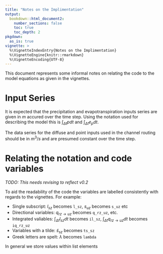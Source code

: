 ```yaml
---
title: "Notes on the Implimentation"
output: 
  bookdown::html_document2:
    number_sections: false
    toc: true
    toc_depth: 2
pkgdown:
  as_is: true
vignette: >
  %\VignetteIndexEntry{Notes on the Implimentation}
  %\VignetteEngine{knitr::rmarkdown}
  %\VignetteEncoding{UTF-8}
---
```


This document represents some informal notes on relating the code to the model
equations as given in the vignettes.

# Input Series

It is expected that the precipitation and evapotranspiration inputs series are
given in $m$ accured over the time step. Using the notation used for
describing the model this is $\int_{\Delta t} p dt$ and 
$\int_{\Delta t} e_p dt$.

The data series for the diffuse and point inputs used in the channel routing
should be in $m^3/s$ and are presumed constant over the time step.

# Relating the notation and code variables

*TODO: This needs revising to reflect v0.2*

To aid the readability of the code the variables are labelled consistently
with regards to the vignettes. For example:

- Single subscript: $l_{sz}$ becomes `l_sz`, $s_{uz}$ becomes `s_uz` etc
- Directional variables: $q_{rz \rightarrow uz}$ becomes `q_rz_uz`, etc.
- Integrated valiables: $\int_{\Delta t}l_{sz} dt$ becomes `il_sz`, $\int_{\Delta t}q_{rz \rightarrow uz} dt$ becomes `iq_rz_uz`
- Variables with a tilde: $\tilde{s}_{sz}$ becomes `ts_sz`
- Greek letters are spelt: $\lambda$ becomes `lambda`

In general we store values within list elements
														 
